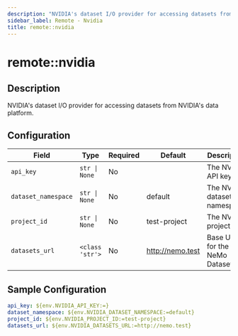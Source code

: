 ```yaml
---
description: "NVIDIA's dataset I/O provider for accessing datasets from NVIDIA's data platform."
sidebar_label: Remote - Nvidia
title: remote::nvidia
---
```


# remote::nvidia

## Description

NVIDIA's dataset I/O provider for accessing datasets from NVIDIA's data platform.

## Configuration

| Field | Type | Required | Default | Description |
|-------|------|----------|---------|-------------|
| `api_key` | `str \| None` | No |  | The NVIDIA API key. |
| `dataset_namespace` | `str \| None` | No | default | The NVIDIA dataset namespace. |
| `project_id` | `str \| None` | No | test-project | The NVIDIA project ID. |
| `datasets_url` | `<class 'str'>` | No | http://nemo.test | Base URL for the NeMo Dataset API |

## Sample Configuration

```yaml
api_key: ${env.NVIDIA_API_KEY:=}
dataset_namespace: ${env.NVIDIA_DATASET_NAMESPACE:=default}
project_id: ${env.NVIDIA_PROJECT_ID:=test-project}
datasets_url: ${env.NVIDIA_DATASETS_URL:=http://nemo.test}
```
